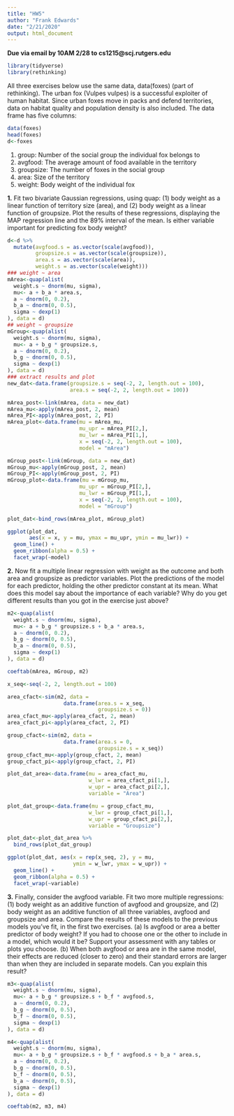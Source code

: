 ```yaml
---
title: "HW5"
author: "Frank Edwards"
date: "2/21/2020"
output: html_document
---
```


**Due via email by 10AM 2/28 to cs1215@scj.rutgers.edu**

```r
library(tidyverse)
library(rethinking)
```

All three exercises below use the same data, data(foxes) (part of rethinking). The urban fox (Vulpes vulpes) is a successful exploiter of human habitat. Since urban foxes move in packs and defend territories, data on habitat quality and population density is also included. The data frame has five columns:

```r
data(foxes)
head(foxes)
d<-foxes
```

1. group: Number of the social group the individual fox belongs to 
2. avgfood: The average amount of food available in the territory 
3. groupsize: The number of foxes in the social group
4. area: Size of the territory
5. weight: Body weight of the individual fox

**1.** Fit two bivariate Gaussian regressions, using quap: (1) body weight as a linear function of territory size (area), and (2) body weight as a linear function of groupsize. Plot the results of these regressions, displaying the MAP regression line and the 89% interval of the mean. Is either variable important for predicting fox body weight?

```r
d<-d %>% 
  mutate(avgfood.s = as.vector(scale(avgfood)),
         groupsize.s = as.vector(scale(groupsize)),
         area.s = as.vector(scale(area)),
         weight.s = as.vector(scale(weight)))
### weight ~ area
mArea<-quap(alist(
  weight.s ~ dnorm(mu, sigma),
  mu<- a + b_a * area.s,
  a ~ dnorm(0, 0.2),
  b_a ~ dnorm(0, 0.5),
  sigma ~ dexp(1)
), data = d)
## weight ~ groupsize
mGroup<-quap(alist(
  weight.s ~ dnorm(mu, sigma),
  mu<- a + b_g * groupsize.s,
  a ~ dnorm(0, 0.2),
  b_g ~ dnorm(0, 0.5),
  sigma ~ dexp(1)
), data = d)
### extract results and plot
new_dat<-data.frame(groupsize.s = seq(-2, 2, length.out = 100),
                    area.s = seq(-2, 2, length.out = 100))

mArea_post<-link(mArea, data = new_dat)
mArea_mu<-apply(mArea_post, 2, mean)
mArea_PI<-apply(mArea_post, 2, PI)
mArea_plot<-data.frame(mu = mArea_mu,
                       mu_upr = mArea_PI[2,],
                       mu_lwr = mArea_PI[1,],
                       x = seq(-2, 2, length.out = 100),
                       model = "mArea")

mGroup_post<-link(mGroup, data = new_dat)
mGroup_mu<-apply(mGroup_post, 2, mean)
mGroup_PI<-apply(mGroup_post, 2, PI)
mGroup_plot<-data.frame(mu = mGroup_mu,
                       mu_upr = mGroup_PI[2,],
                       mu_lwr = mGroup_PI[1,],
                       x = seq(-2, 2, length.out = 100),
                       model = "mGroup")

plot_dat<-bind_rows(mArea_plot, mGroup_plot)

ggplot(plot_dat, 
       aes(x = x, y = mu, ymax = mu_upr, ymin = mu_lwr)) + 
  geom_line() + 
  geom_ribbon(alpha = 0.5) + 
  facet_wrap(~model)
```



**2.** Now fit a multiple linear regression with weight as the outcome and both area and groupsize as predictor variables. Plot the predictions of the model for each predictor, holding the other predictor constant at its mean. What does this model say about the importance of each variable? Why do you get different results than you got in the exercise just above?

```r
m2<-quap(alist(
  weight.s ~ dnorm(mu, sigma),
  mu<- a + b_g * groupsize.s + b_a * area.s,
  a ~ dnorm(0, 0.2),
  b_g ~ dnorm(0, 0.5),
  b_a ~ dnorm(0, 0.5),
  sigma ~ dexp(1)
), data = d)

coeftab(mArea, mGroup, m2)

x_seq<-seq(-2, 2, length.out = 100)

area_cfact<-sim(m2, data = 
                  data.frame(area.s = x_seq, 
                             groupsize.s = 0))
area_cfact_mu<-apply(area_cfact, 2, mean)
area_cfact_pi<-apply(area_cfact, 2, PI)

group_cfact<-sim(m2, data = 
                  data.frame(area.s = 0, 
                             groupsize.s = x_seq))
group_cfact_mu<-apply(group_cfact, 2, mean)
group_cfact_pi<-apply(group_cfact, 2, PI)

plot_dat_area<-data.frame(mu = area_cfact_mu, 
                          w_lwr = area_cfact_pi[1,],
                          w_upr = area_cfact_pi[2,],
                          variable = "Area")

plot_dat_group<-data.frame(mu = group_cfact_mu, 
                          w_lwr = group_cfact_pi[1,],
                          w_upr = group_cfact_pi[2,],
                          variable = "Groupsize")

plot_dat<-plot_dat_area %>% 
  bind_rows(plot_dat_group)

ggplot(plot_dat, aes(x = rep(x_seq, 2), y = mu,
                     ymin = w_lwr, ymax = w_upr)) + 
  geom_line() + 
  geom_ribbon(alpha = 0.5) + 
  facet_wrap(~variable)
```


**3.** Finally, consider the avgfood variable. Fit two more multiple regressions: (1) body weight as an additive function of avgfood and groupsize, and (2) body weight as an additive function of all three variables, avgfood and groupsize and area. Compare the results of these models to the previous models you’ve fit, in the first two exercises. (a) Is avgfood or area a better predictor of body weight? If you had to choose one or the other to include in a model, which would it be? Support your assessment with any tables or plots you choose. (b) When both avgfood or area are in the same model, their effects are reduced (closer to zero) and their standard errors are larger than when they are included in separate models. Can you explain this result?

```r
m3<-quap(alist(
  weight.s ~ dnorm(mu, sigma),
  mu<- a + b_g * groupsize.s + b_f * avgfood.s,
  a ~ dnorm(0, 0.2),
  b_g ~ dnorm(0, 0.5),
  b_f ~ dnorm(0, 0.5),
  sigma ~ dexp(1)
), data = d)

m4<-quap(alist(
  weight.s ~ dnorm(mu, sigma),
  mu<- a + b_g * groupsize.s + b_f * avgfood.s + b_a * area.s,
  a ~ dnorm(0, 0.2),
  b_g ~ dnorm(0, 0.5),
  b_f ~ dnorm(0, 0.5),
  b_a ~ dnorm(0, 0.5),
  sigma ~ dexp(1)
), data = d)

coeftab(m2, m3, m4)
```

